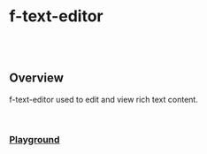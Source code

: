 

<Meta of={FTextEditorStories} />

# f-text-editor

<br />

<br />

## Overview

<f-divider />

f-text-editor used to edit and view rich text content.

<br />

### [Playground](/story/ollion-flow-text-editor-components-f-text-editor--playground)

<Canvas>
	<Story of={FTextEditorStories.Playground} />
</Canvas>

<br />
